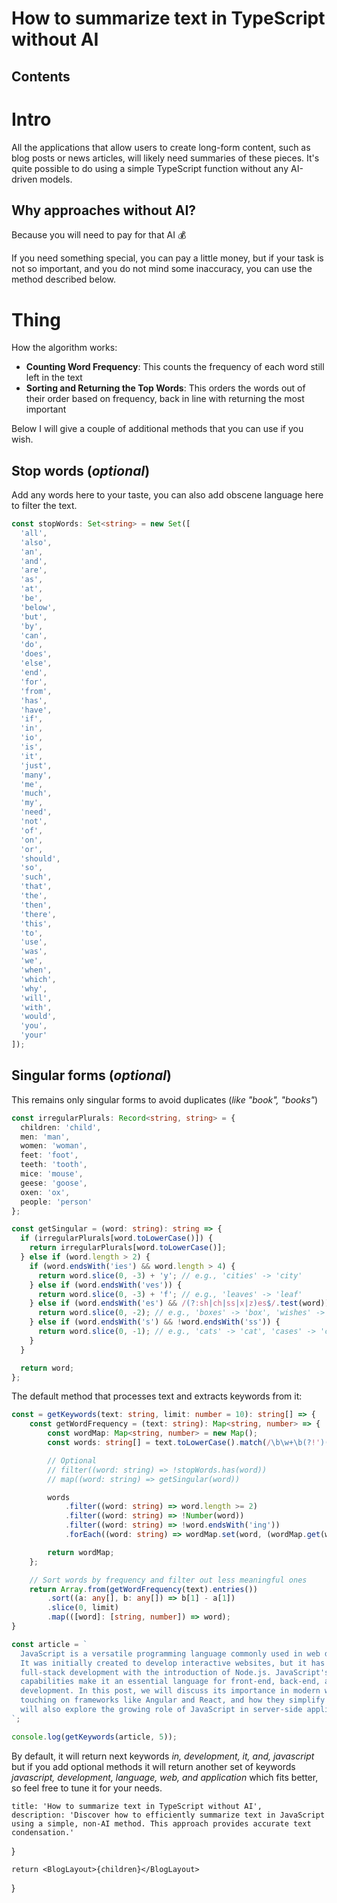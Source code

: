 
# How to summarize text in TypeScript without AI

## Contents

# Intro

All the applications that allow users to create long-form content, such as blog posts or news articles, will likely need summaries of these pieces. It's quite possible to do using a simple TypeScript function without any AI-driven models.

## Why approaches without AI?

Because you will need to pay for that AI 💰

If you need something special, you can pay a little money, but if your task is not so important, and you do not mind some inaccuracy, you can use the method described below.

# Thing

How the algorithm works:

- **Counting Word Frequency**: This counts the frequency of each word still left in the text
- **Sorting and Returning the Top Words**: This orders the words out of their order based on frequency, back in line with returning the most important

Below I will give a couple of additional methods that you can use if you wish.

##  Stop words (*optional*)

Add any words here to your taste, you can also add obscene language here to filter the text.

``` typescript
const stopWords: Set<string> = new Set([
  'all',
  'also',
  'an',
  'and',
  'are',
  'as',
  'at',
  'be',
  'below',
  'but',
  'by',
  'can',
  'do',
  'does',
  'else',
  'end',
  'for',
  'from',
  'has',
  'have',
  'if',
  'in',
  'io',
  'is',
  'it',
  'just',
  'many',
  'me',
  'much',
  'my',
  'need',
  'not',
  'of',
  'on',
  'or',
  'should',
  'so',
  'such',
  'that',
  'the',
  'then',
  'there',
  'this',
  'to',
  'use',
  'was',
  'we',
  'when',
  'which',
  'why',
  'will',
  'with',
  'would',
  'you',
  'your'
]);
```

## Singular forms (*optional*)

This remains only singular forms to avoid duplicates (*like "book", "books"*)

``` typescript
const irregularPlurals: Record<string, string> = {
  children: 'child',
  men: 'man',
  women: 'woman',
  feet: 'foot',
  teeth: 'tooth',
  mice: 'mouse',
  geese: 'goose',
  oxen: 'ox',
  people: 'person'
};

const getSingular = (word: string): string => {
  if (irregularPlurals[word.toLowerCase()]) {
    return irregularPlurals[word.toLowerCase()];
  } else if (word.length > 2) {
    if (word.endsWith('ies') && word.length > 4) {
      return word.slice(0, -3) + 'y'; // e.g., 'cities' -> 'city'
    } else if (word.endsWith('ves')) {
      return word.slice(0, -3) + 'f'; // e.g., 'leaves' -> 'leaf'
    } else if (word.endsWith('es') && /(?:sh|ch|ss|x|z)es$/.test(word)) {
      return word.slice(0, -2); // e.g., 'boxes' -> 'box', 'wishes' -> 'wish'
    } else if (word.endsWith('s') && !word.endsWith('ss')) {
      return word.slice(0, -1); // e.g., 'cats' -> 'cat', 'cases' -> 'case'
    }
  }

  return word;
};
```

The default method that processes text and extracts keywords from it:

``` typescript {6-8}
const = getKeywords(text: string, limit: number = 10): string[] => {
	const getWordFrequency = (text: string): Map<string, number> => {
		const wordMap: Map<string, number> = new Map();
		const words: string[] = text.toLowerCase().match(/\b\w+\b(?!')(?<!')/g) || [];

		// Optional
		// filter((word: string) => !stopWords.has(word))
		// map((word: string) => getSingular(word))

		words
			.filter((word: string) => word.length >= 2)
			.filter((word: string) => !Number(word))
			.filter((word: string) => !word.endsWith('ing'))
			.forEach((word: string) => wordMap.set(word, (wordMap.get(word) || 0) + 1));

		return wordMap;
	};

	// Sort words by frequency and filter out less meaningful ones
	return Array.from(getWordFrequency(text).entries())
		.sort((a: any[], b: any[]) => b[1] - a[1])
		.slice(0, limit)
		.map(([word]: [string, number]) => word);
}

const article = `
  JavaScript is a versatile programming language commonly used in web development.
  It was initially created to develop interactive websites, but it has evolved to support
  full-stack development with the introduction of Node.js. JavaScript's wide-ranging
  capabilities make it an essential language for front-end, back-end, and even mobile application
  development. In this post, we will discuss its importance in modern web applications,
  touching on frameworks like Angular and React, and how they simplify complex UIs. We
  will also explore the growing role of JavaScript in server-side applications.
`;

console.log(getKeywords(article, 5));
```

By default, it will return next keywords *in, development, it, and, javascript* but if you add optional methods it will return another set of keywords *javascript, development, language, web, and application* which fits better, so feel free to tune it for your needs.

	title: 'How to summarize text in TypeScript without AI',
	description: 'Discover how to efficiently summarize text in JavaScript using a simple, non-AI method. This approach provides accurate text condensation.'
}

	return <BlogLayout>{children}</BlogLayout>
}

